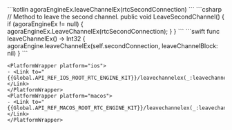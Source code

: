 <PlatformWrapper platform="android">
    ```kotlin
    agoraEngineEx.leaveChannelEx(rtcSecondConnection)
    ```
</PlatformWrapper>
<PlatformWrapper platform="unity">
    ```csharp
    // Method to leave the second channel.
    public void LeaveSecondChannel()
    {
        if (agoraEngineEx != null)
        {
            agoraEngineEx.LeaveChannelEx(rtcSecondConnection);
        }
    }
    ```
</PlatformWrapper>
<PlatformWrapper platform={["ios","macos"]}>
    ```swift
    func leaveChannelEx() -> Int32 {
        agoraEngine.leaveChannelEx(self.secondConnection, leaveChannelBlock: nil)
    }
    ```

    <PlatformWrapper platform="ios">
    - <Link to="{{Global.API_REF_IOS_ROOT_RTC_ENGINE_KIT}}/leavechannelex(_:leavechannelblock:)">leaveChannelEx(_:leaveChannelBlock:)</Link>
    </PlatformWrapper>
    <PlatformWrapper platform="macos">
    - <Link to="{{Global.API_REF_MACOS_ROOT_RTC_ENGINE_KIT}}/leavechannelex(_:leavechannelblock:)">leaveChannelEx(_:leaveChannelBlock:)</Link>
    </PlatformWrapper>
</PlatformWrapper>